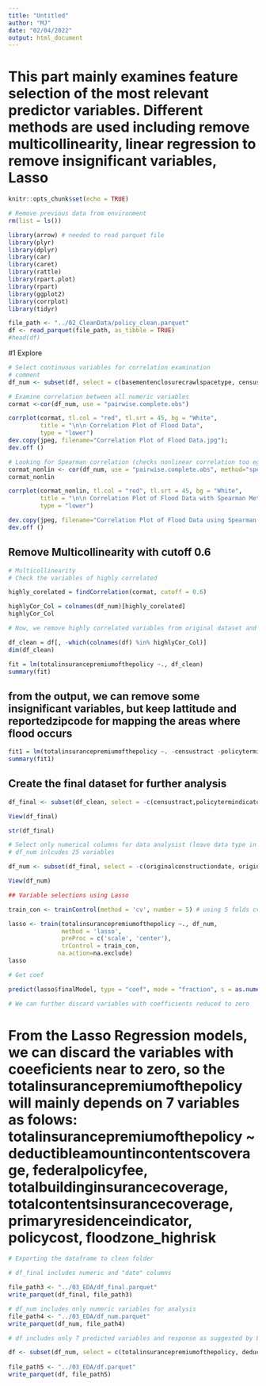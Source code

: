 ```yaml
---
title: "Untitled"
author: "MJ"
date: "02/04/2022"
output: html_document
---
```

# This part mainly examines feature selection of the most relevant predictor variables. Different methods are used including remove multicollinearity, linear regression to remove insignificant variables, Lasso


```r
knitr::opts_chunk$set(echo = TRUE)
```

```r
# Remove previous data from environment
rm(list = ls())
```

```r

library(arrow) # needed to read parquet file
library(plyr)
library(dplyr)
library(car)
library(caret)
library(rattle)
library(rpart.plot)
library(rpart)
library(ggplot2)
library(corrplot)
library(tidyr)
```

```r
file_path <- "../02_CleanData/policy_clean.parquet"
df <- read_parquet(file_path, as_tibble = TRUE)
#head(df)
```
#1 Explore 



```r
# Select continuous variables for correlation examination
# comment
df_num <- subset(df, select = c(basementenclosurecrawlspacetype, censustract,crsdiscount,elevationdifference,federalpolicyfee, latitude, longitude, policycost, policycount, reportedzipcode, ratemethod, totalbuildinginsurancecoverage, totalcontentsinsurancecoverage))

```


```r
# Examine correlation between all numeric variables 
cormat <-cor(df_num, use = "pairwise.complete.obs")
```

```r
corrplot(cormat, tl.col = "red", tl.srt = 45, bg = "White",
         title = "\n\n Correlation Plot of Flood Data",
         type = "lower")
dev.copy(jpeg, filename="Correlation Plot of Flood Data.jpg");
dev.off ()
```


```r
# Looking for Spearman correlation (checks nonlinear correlation too eg y=x3 ha Spearman correlation of 1)
cormat_nonlin <- cor(df_num, use = "pairwise.complete.obs", method="spearman")
cormat_nonlin
```

```r
corrplot(cormat_nonlin, tl.col = "red", tl.srt = 45, bg = "White",
         title = "\n\n Correlation Plot of Flood Data with Spearman Method",
         type = "lower")

dev.copy(jpeg, filename="Correlation Plot of Flood Data using Spearman.jpg");
dev.off ()
```

## Remove Multicollinearity with cutoff 0.6


```r
# Multicollinearity
# Check the variables of highly correlated

highly_corelated = findCorrelation(cormat, cutoff = 0.6)

highlyCor_Col = colnames(df_num)[highly_corelated]
highlyCor_Col

```

```r
# Now, we remove highly correlated variables from original dataset and create cleaner dataset, the dataset now contains 41 columns

df_clean = df[, -which(colnames(df) %in% highlyCor_Col)]
dim(df_clean)

```





```r
fit = lm(totalinsurancepremiumofthepolicy ~., df_clean)
summary(fit)
```
## from the output, we can remove some insignificant variables, but keep lattitude and reportedzipcode for mapping the areas where flood occurs

```r
fit1 = lm(totalinsurancepremiumofthepolicy ~. -censustract -policytermindicator -upperlevelcondo -mobilehomeortrailer -floodzone_modrisk -floodzone_undetermined, df_clean)
summary(fit1)
```

## Create the final dataset for further analysis

```r
df_final <- subset(df_clean, select = -c(censustract,policytermindicator,mobilehomeortrailer, upperlevelcondo,floodzone_modrisk,floodzone_undetermined))

View(df_final)
```

```r
str(df_final)
```


```r
# Select only numerical columns for data analysist (leave data type in df_final)
# df_num inlcudes 25 variables

df_num <- subset(df_final, select = -c(originalconstructiondate, originalnbdate, policyeffectivedate, policyterminationdate))

View(df_num)
```

```r
## Variable selections using Lasso

train_con <- trainControl(method = 'cv', number = 5) # using 5 folds cv

lasso <- train(totalinsurancepremiumofthepolicy ~., df_num,
               method = 'lasso',
               preProc = c('scale', 'center'),
               trControl = train_con,
              na.action=na.exclude)
lasso
```

```r
# Get coef

predict(lasso$finalModel, type = "coef", mode = "fraction", s = as.numeric(lasso$bestTune))

# We can further discard variables with coefficients reduced to zero
```

# From the Lasso Regression models, we can discard the variables with coeeficients near to zero, so the totalinsurancepremiumofthepolicy will mainly depends on 7 variables as folows: totalinsurancepremiumofthepolicy ~ deductibleamountincontentscoverage, federalpolicyfee, totalbuildinginsurancecoverage, totalcontentsinsurancecoverage, primaryresidenceindicator, policycost, floodzone_highrisk 



```r

# Exporting the dataframe to clean folder

# df_final includes numeric and "date" columns

file_path3 <- "../03_EDA/df_final.parquet"
write_parquet(df_final, file_path3)

# df_num includes only numeric variables for analysis
file_path4 <- "../03_EDA/df_num.parquet"
write_parquet(df_num, file_path4)

# df includes only 7 predicted variables and response as suggested by Lasso for analysis

df <- subset(df_num, select = c(totalinsurancepremiumofthepolicy, deductibleamountincontentscoverage, federalpolicyfee, totalbuildinginsurancecoverage, totalcontentsinsurancecoverage, primaryresidenceindicator, policycost, floodzone_highrisk))
                                       
file_path5 <- "../03_EDA/df.parquet"
write_parquet(df, file_path5)

```

